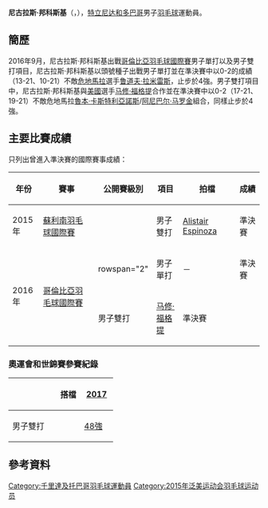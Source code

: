 {{blpsources|time=2016-12-24T18:42:42+00:00}}
{{expand|time=2016-12-25}}
{{noteTA|G1=Badminton
|1=zh-cn:特立尼达和多巴哥; zh-tw:千里達及托巴哥; zh-hk:千里達及多巴哥;
|2=zh-cn:特立尼达; zh-tw:千里達; zh-hk:千里達;
|3=zh-cn:多巴哥; zh-tw:托巴哥; zh-hk:多巴哥;}}
{{Infobox 羽球選手
| playername              = 尼古拉斯·邦科斯基<br />{{lang|en|Nicholas Bonkowsky}}
| image                   = 
| size                    = 
| caption                 = 
| birth_name              = 
| date_of_birth           = {{birth_date_and_age|1988|6|14}}
| place_of_birth          = 
| height                  = 
| weight                  = 
| event                   = 男子單打、男子雙打、混合雙打
| country                 = {{TRI}}
| years_started           = 
| handedness              = 
| coach                   = 
| highest_ranking         = 第136位（男雙-[[马修·福格提|福格提]]）<br/>
| date_of_highest_ranking = 2016年12月22日<ref name="ranking">[http://bwfcontent.tournamentsoftware.com/ranking/player.aspx?id=12552&player=116787 BWF World Ranking - Ranking of Nicholas BONKOWSKY (26459)]{{en}}</ref>
| current_ranking         = 第191位（男單）<br/>第136位（男雙-[[马修·福格提|福格提]]）<br/>第350位（混雙-[[Yoshiko_Cohn|Cohn]]）<br/>
| date_of_current_ranking = 2016年12月22日<ref>[http://bwfcontent.tournamentsoftware.com/ranking/category.aspx?id=12552&category=472 BWF World Ranking - BWF世界排名榜 (12/22/2016) - Men's singles] {{Wayback|url=http://bwfcontent.tournamentsoftware.com/ranking/category.aspx?id=12552&category=472 |date=20200227033227 }}{{en}}</ref><ref>{{Cite web |url=http://bwfcontent.tournamentsoftware.com/ranking/category.aspx?id=12552&category=474 |title=BWF World Ranking - BWF世界排名榜 (12/22/2016) - Men's Doubles |accessdate=2016-12-24 |archive-date=2017-03-05 |archive-url=https://web.archive.org/web/20170305013231/http://bwfcontent.tournamentsoftware.com/ranking/category.aspx?id=12552&category=474 |dead-url=yes }}</ref><ref>{{Cite web |url=http://bwfcontent.tournamentsoftware.com/ranking/category.aspx?id=12552&category=476 |title=BWF World Ranking - BWF世界排名榜 (12/22/2016) - Mixed Doubles |accessdate=2016-12-24 |archive-date=2018-10-01 |archive-url=https://web.archive.org/web/20181001225748/http://bwfcontent.tournamentsoftware.com/ranking/category.aspx?id=12552&category=476 |dead-url=no }}</ref>
| played                  = 13勝–50負（男單）<br/>4勝–21負（男雙）<br/>0勝–12負（混雙）
| titles                  = 
| bwf_profile             = FE87A65E-7CDD-4AA0-808C-4AF0C5CEFF8D
| bwf_id                  = 26459
| updated                 = 2016年12月22日
}}
{{MedalTableTop}}
{{MedalSport | 男子[[羽毛球|羽毛球]]}}
{{MedalCountry | {{TRI}}}}
{{MedalBottom}}
'''尼古拉斯·邦科斯基'''（{{lang-en|'''Nicholas Bonkowsky'''}}，{{bd|1988年|6月14日}}），[[特立尼达和多巴哥|特立尼达和多巴哥]]男子[[羽毛球|羽毛球]]運動員。

== 簡歷 ==
2016年9月，尼古拉斯·邦科斯基出戰[[2016年哥倫比亞羽毛球國際賽|哥倫比亞羽毛球國際賽]]男子單打以及男子雙打項目，尼古拉斯·邦科斯基以頭號種子出戰男子單打並在準決賽中以0-2的成績（13-21、10-21）不敵[[危地馬拉|危地馬拉]]選手[[鲁道夫·拉米雷斯|鲁道夫·拉米雷斯]]，止步於4強。男子雙打項目中，尼古拉斯·邦科斯基與[[美國|美國]]選手[[马修·福格提|马修·福格提]]合作並在準決賽中以0-2（17-21、19-21）不敵危地馬拉[[魯本·卡斯特利亞諾斯|魯本·卡斯特利亞諾斯]]/[[阿尼巴尔·马罗金|阿尼巴尔·马罗金]]組合，同樣止步於4強。

==主要比賽成績==
只列出曾進入準決賽的國際賽事成績：
{| class=wikitable style="text-align:center; font-size:small;" 
!width="50"|年份
!width="180"|賽事
!width="80"|公開賽級別
!width="60"|項目
!width="130"|拍檔
!width="50"|成績
|-
!rowspan="1"|2015年
|[[2015年蘇利南羽毛球國際賽|蘇利南羽毛球國際賽]]
|{{BWFIS}}
|男子雙打
|[[Alistair_Espinoza|Alistair Espinoza]]
|bgcolor="#b8860b"|準決賽
|-
!rowspan="2"|2016年
|rowspan="2"|[[2016年哥倫比亞羽毛球國際賽|哥倫比亞羽毛球國際賽]]
|rowspan="2" {{BWFIS}}
|男子單打
|－
|bgcolor="#b8860b"|準決賽
|-
|男子雙打
|{{flagicon|USA}} [[马修·福格提|马修·福格提]]
|bgcolor="#b8860b"|準決賽
|}
{{BWF賽事級別索引}}

===奧運會和世錦賽參賽紀錄===
{| class=wikitable style="text-align:center; font-size:small;" 
!
!搭檔
!width="50"|[[2017年世界羽毛球錦標賽|2017]]
|-
!width="80"|男子雙打
|align="left"|{{nowrap|{{flagicon|USA}} [[马修·福格提|马修·福格提]]}}
|[[2017年世界羽毛球錦標賽男子雙打項目|48強]]
|}

== 參考資料 ==
{{Reflist}}

{{DEFAULTSORT:Bonkowsky, Nicholas}}
[[Category:千里達及托巴哥羽毛球運動員|Category:千里達及托巴哥羽毛球運動員]]
[[Category:2015年泛美运动会羽毛球运动员|Category:2015年泛美运动会羽毛球运动员]]